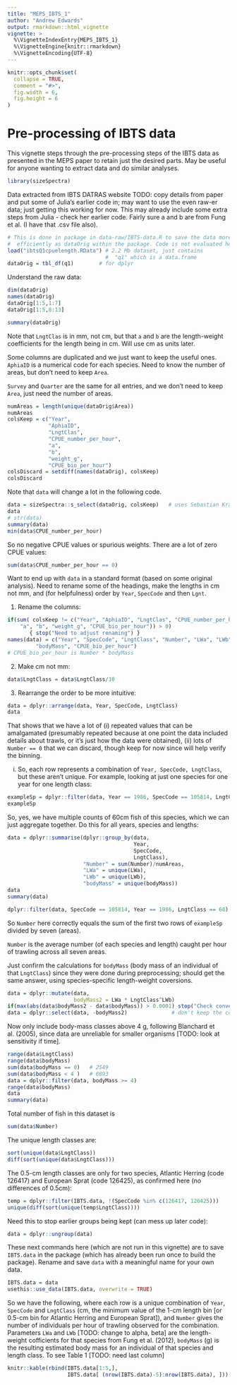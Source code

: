 ```yaml
---
title: "MEPS_IBTS_1"
author: "Andrew Edwards"
output: rmarkdown::html_vignette
vignette: >
  %\VignetteIndexEntry{MEPS_IBTS_1}
  %\VignetteEngine{knitr::rmarkdown}
  %\VignetteEncoding{UTF-8}
---
```


```r
knitr::opts_chunk$set(
  collapse = TRUE,
  comment = "#>",
  fig.width = 6,
  fig.height = 6
)
```

# Pre-processing of IBTS data

This vignette steps through the pre-processing steps of the IBTS data as presented in the
MEPS paper to retain just the desired parts. May be useful for anyone wanting to
extract data and do similar analyses.

```r
library(sizeSpectra)
```

<!-- From nSeaFungImport.Snw:-->

Data extracted from IBTS DATRAS website TODO: copy details from paper and put
some of Julia's earlier code in; may want to use the even raw-er data; just
getting this working for now. This may
already include some extra steps from Julia - check her earlier code. Fairly sure a
and b are from Fung et al. (I have that .csv file also).


```r
# This is done in package in data-raw/IBTS-data.R to save the data more
#  efficiently as dataOrig within the package. Code is not evaluated here.
load("ibtsQ1cpuelength.RData") # 2.2 Mb dataset, just contains
                               #  "q1" which is a data.frame
dataOrig = tbl_df(q1)        # for dplyr
```

Understand the raw data:
```r
dim(dataOrig)
names(dataOrig)
dataOrig[1:5,1:7]
dataOrig[1:5,8:13]

summary(dataOrig)
```

Note that `LngtClas` is in mm, not cm, but that `a` and `b` are the
length-weight coefficients for the length being in cm. Will use cm as units
later.

Some columns are duplicated and we just want to keep the useful ones. `AphiaID`
is a numerical code for each species. Need to know the number of areas, but
don't need to keep `Area`.

`Survey` and `Quarter` are the same for all entries, and we don't need to keep `Area`,
  just need the number of areas.

```r
numAreas = length(unique(dataOrig$Area))
numAreas
colsKeep = c("Year",
             "AphiaID",
             "LngtClas",
             "CPUE_number_per_hour",
             "a",
             "b",
             "weight_g",
             "CPUE_bio_per_hour")
colsDiscard = setdiff(names(dataOrig), colsKeep)
colsDiscard
```

Note that `data` will change a lot in the following code.

```r
data = sizeSpectra::s_select(dataOrig, colsKeep)   # uses Sebastian Kranz's s_dplyr_funcs.r
data
# str(data)
summary(data)
min(data$CPUE_number_per_hour)
```

So no negative CPUE values or spurious weights. There are a lot of zero CPUE values:
```r
sum(data$CPUE_number_per_hour == 0)
```

Want to end up with `data` in a standard format (based on some original
analysis). Need to rename some of the headings, make the lengths in cm not mm,
and (for helpfulness) order by `Year`, `SpecCode` and then `Lgnt`.

1. Rename the columns:
```r
if(sum( colsKeep != c("Year", "AphiaID", "LngtClas", "CPUE_number_per_hour",
    "a", "b", "weight_g", "CPUE_bio_per_hour")) > 0)
       { stop("Need to adjust renaming") }
names(data) = c("Year", "SpecCode", "LngtClass", "Number", "LWa", "LWb",
         "bodyMass", "CPUE_bio_per_hour")
# CPUE_bio_per_hour is Number * bodyMass
```

2. Make cm not mm:
```r
data$LngtClass = data$LngtClass/10
```

3. Rearrange the order to be more intuitive:
```r
data = dplyr::arrange(data, Year, SpecCode, LngtClass)
data
```

That shows that we have a lot of (i) repeated values that can be amalgamated
(presumably repeated because at one point the data included details about
trawls, or it's just how the data were obtained), (ii) lots of `Number == 0`
that we can discard, though keep for now since will help verify the binning.

(i) So, each row represents a combination of `Year, SpecCode, LngtClass`, but
these aren't unique. For example, looking at just one species for one year for
one length class:
```r
exampleSp = dplyr::filter(data, Year == 1986, SpecCode == 105814, LngtClass == 60)
exampleSp
```
So, yes, we have multiple counts of 60cm fish of this species, which we can just aggregate together. Do this for all years, species and lengths:

```r
data = dplyr::summarise(dplyr::group_by(data,
                                        Year,
                                        SpecCode,
                                        LngtClass),
                        "Number" = sum(Number)/numAreas,
                        "LWa" = unique(LWa),
                        "LWb" = unique(LWb),
                        "bodyMass" = unique(bodyMass))
data
summary(data)

dplyr::filter(data, SpecCode == 105814, Year == 1986, LngtClass == 60)
```
So `Number` here correctly equals the sum of the first two rows of `exampleSp`
divided by seven (areas).

`Number` is the average number (of each species and length) caught per
hour of trawling across all seven areas.

Just confirm the calculations for `bodyMass` (body mass of an individual of that
`LngtClass`) since they were done during preprocessing;
should get the same answer, using species-specific length-weight coversions.
```r
data = dplyr::mutate(data,
                     bodyMass2 = LWa * LngtClass^LWb)
if(max(abs(data$bodyMass2 - data$bodyMass)) > 0.0001) stop("Check conversions")
data = dplyr::select(data, -bodyMass2)              # don't keep the confirming column
```

Now only include body-mass classes above 4 g, following Blanchard et
al. (2005), since data are unreliable for smaller organisms [TODO: look at
sensitivity if time].
```r
range(data$LngtClass)
range(data$bodyMass)
sum(data$bodyMass == 0)   # 2549
sum(data$bodyMass < 4 )   # 6893
data = dplyr::filter(data, bodyMass >= 4)
range(data$bodyMass)
data
summary(data)
```

Total number of fish in this dataset is
```r
sum(data$Number)
```

The unique length classes are:
```r
sort(unique(data$LngtClass))
diff(sort(unique(data$LngtClass)))
 ```

The 0.5-cm length classes are only for two species, Atlantic Herring (code
 126417) and European Sprat (code 126425), as confirmed here (no differences of 0.5cm):
```r
temp = dplyr::filter(IBTS.data, !(SpecCode %in% c(126417, 126425)))
unique(diff(sort(unique(temp$LngtClass))))
```

Need this to stop earlier groups being kept (can mess up later code):
```r
data = dplyr::ungroup(data)
```

These next commands here (which are not run in this vignette) are to save `IBTS.data`
in the package (which has already been run once to build the package). Rename
and save `data` with a meaningful name for your own data.
```r
IBTS.data = data
usethis::use_data(IBTS.data, overwrite = TRUE)
```
<!--  save(data, file="nSeaFungImport.RData")-->

So we have the following, where each row is a unique combination of `Year`,
`SpecCode` and `LngtClass` (cm, the minimum value of the 1-cm length bin [or
0.5-cm bin for Atlantic Herring and European Sprat]), and `Number` gives the number of individuals per hour
of trawling observed for the combination. Parameters `LWa` and `LWb` [TODO:
change to alpha, beta] are the length-weight cofficients for that species from
Fung et al. (2012), `bodyMass` (g) is the resulting estimated body mass for an
individual of that species and length class. To see Table 1 [TODO: need last column]

```r
knitr::kable(rbind(IBTS.data[1:5,],
                   IBTS.data[ (nrow(IBTS.data)-5):nrow(IBTS.data), ]))
```

